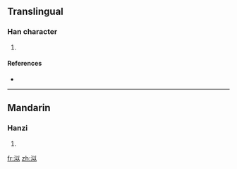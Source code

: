 ==Translingual==

===Han character===
{{Han char|rn=85|rad=水|as=05|sn=8|four=|canj=水女戈人 (EVIO)}}

# {{defn|Han|sort=水05}}

====References====
* {{Han ref|kx=0617.100|dkj=17310|hdz=31576.020|uh=6CE4|ud=27876}}

----

==Mandarin==

===Hanzi===
{{cmn-hanzi|pin=[[nǐ]] ([[ni3]]), [[nì]] ([[ni4]]), [[niè]] ([[nie4]]), [[nìng]] ([[ning4]]), [[sì]] ([[si4]])|wg=ni<sup>3</sup>, ni<sup>4</sup>, nieh<sup>4</sup>, ning<sup>4</sup>, ssu<sup>4</sup>}}

# {{defn|Mandarin|sort=水05}}

[[fr:泤]]
[[zh:泤]]